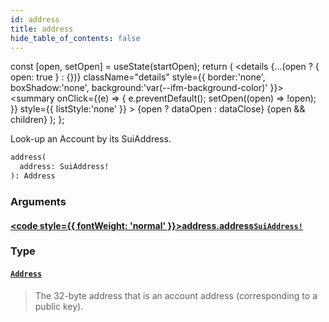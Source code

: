 ```yaml
---
id: address
title: address
hide_table_of_contents: false
---
```









  const [open, setOpen] = useState(startOpen);
  return (
    <details {...(open ? { open: true } : {})} className="details" style={{ border:'none', boxShadow:'none', background:'var(--ifm-background-color)' }}>
      <summary
        onClick={(e) => {
          e.preventDefault();
          setOpen((open) => !open);
        }}
        style={{ listStyle:'none' }}
      >
      {open ? dataOpen : dataClose}
      </summary>
      {open && children}
    </details>
  );
};








Look-up an Account by its SuiAddress.


```graphql
address(
  address: SuiAddress!
): Address
```




### Arguments

#### [<code style={{ fontWeight: 'normal' }}>address.<b>address</b></code>](#)<Bullet />[`SuiAddress!`](/references/sui-api/graphql/reference/scalars/sui-address) <Badge class="badge badge--secondary" text="non-null"/> <Badge class="badge badge--secondary" text="scalar"/> 
> 
> 
> 
> 

### Type

#### [`Address`](/references/sui-api/graphql/reference/objects/address) <Badge class="badge badge--secondary" text="object"/> 
> 
> 
> The 32-byte address that is an account address (corresponding to a public key).
> 




